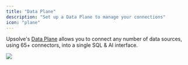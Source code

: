 ```yaml
---
title: "Data Plane"
description: "Set up a Data Plane to manage your connections"
icon: "plane"
---
```


Upsolve's [Data Plane](/integrations/introduction) allows you to connect any number of data sources, using 65+ connectors, into a single SQL & AI interface.

<Frame>
  <img
    src="/images/integrations/upsolve-data-plane.png"
    style={{ borderRadius: "0.5rem" }}
  />
</Frame>

